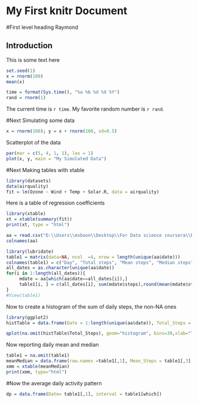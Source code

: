 My First knitr Document
========================

#First level heading
Raymond

## Introduction

This is some text here

```{r}
set.seed(1)
x = rnorm(100)
mean(x)
```

```{r computetime, echo=FALSE}
time = format(Sys.time(), "%a %b %d %X %Y")
rand = rnorm(1)
```
The current time is `r time`. My favorite random number is `r rand`.


#Next
Simulating some data
```{r simulatedata, echo=TRUE}
x = rnorm(100); y = x + rnorm(100, sd=0.5)
```

Scatterplot of the data
```{r scatterplot, fig.height=4}
par(mar = c(5, 4, 1, 1), las = 1)
plot(x, y, main = "My Simulated Data")
```

#Next
Making tables with xtable

```{r fitmodel}
library(datasets)
data(airquality)
fit = lm(Ozone ~ Wind + Temp + Solar.R, data = airquality)
```
Here is a table of regression coefficients

```{r showtable, results = "asis"}
library(xtable)
xt = xtable(summary(fit))
print(xt, type = "html")
```




```{r loadData, echo=TRUE}
aa = read.csv("D:\\Users\\msboon\\Desktop\\For Data science coursera\\Reproducible Research\\repdata%2Fdata%2Factivity\\activity.csv")
colnames(aa)
```

```{r totalStepsPerDay, echo=TRUE}
library(lubridate)
table1 = matrix(data=NA, ncol  =4, nrow = length(unique(aa$date)))
colnames(table1) = c("Day", "Total steps", "Mean steps", "Median steps")
all_dates = as.character(unique(aa$date))
for(i in 1:length(all_dates)){
     mdate = aa[which(aa$date==all_dates[i]),]
     table1[i, ] = c(all_dates[i], sum(mdate$steps),round(mean(mdate$steps),3), median(mdate$steps))
}
#View(table1)

```
Now to create a histogram of the sum of daily steps, the non-NA ones

```{r histogram, echo=TRUE}
library(ggplot2)
histTable = data.frame(Date = 1:length(unique(aa$date)), Total_Steps = as.numeric(table1[,2]), stringsAsFactors=FALSE)

qplot(na.omit(histTable$Total_Steps), geom="histogram", bins=30,xlab="Total number of steps")
```


Now reporting daily mean and median
```{r tableMeanMedian, echo=TRUE, results ="asis"}
table1 = na.omit(table1)
meanMedian = data.frame(row.names =table1[,1], Mean_Steps = table1[,3], Median_Steps = table1[,4], stringsAsFactors=FALSE)
xmm = xtable(meanMedian)
print(xmm, type="html")


```


#Now the average daily activity pattern

```{r dailyPattern, echo=TRUE}

dp = data.frame(Date= table1[,1], interval = table1[which])
```



